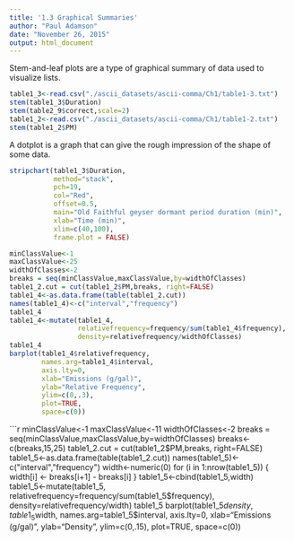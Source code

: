 ```yaml
---
title: '1.3 Graphical Summaries'
author: "Paul Adamson"
date: "November 26, 2015"
output: html_document
---
```

Stem-and-leaf plots are a type of graphical summary of data used to visualize lists.
```r
table1_3<-read.csv("./ascii_datasets/ascii-comma/Ch1/table1-3.txt")
stem(table1_3$Duration)
stem(table2_9$correct,scale=2)
table1_2<-read.csv("./ascii_datasets/ascii-comma/Ch1/table1-2.txt")
stem(table1_2$PM)
```
A dotplot is a graph that can give the rough impression of the shape of some data.
```r
stripchart(table1_3$Duration,
           method="stack",
           pch=19,
           col="Red",
           offset=0.5,
           main="Old Faithful geyser dormant period duration (min)",
           xlab="Time (min)",
           xlim=c(40,100),
           frame.plot = FALSE)
```
```r
minClassValue<-1
maxClassValue<-25
widthOfClasses<-2
breaks = seq(minClassValue,maxClassValue,by=widthOfClasses)
table1_2.cut = cut(table1_2$PM,breaks, right=FALSE)
table1_4<-as.data.frame(table(table1_2.cut))
names(table1_4)<-c("interval","frequency")
table1_4
table1_4<-mutate(table1_4,
                 relativefrequency=frequency/sum(table1_4$frequency),
                 density=relativefrequency/widthOfClasses)
table1_4
barplot(table1_4$relativefrequency,
        names.arg=table1_4$interval, 
        axis.lty=0, 
        xlab="Emissions (g/gal)", 
        ylab="Relative Frequency", 
        ylim=c(0,.3),
        plot=TRUE,
        space=c(0))
```

```r
minClassValue<-1
maxClassValue<-11
widthOfClasses<-2
breaks = seq(minClassValue,maxClassValue,by=widthOfClasses)
breaks<-c(breaks,15,25)
table1_2.cut = cut(table1_2$PM,breaks, right=FALSE)
table1_5<-as.data.frame(table(table1_2.cut))
names(table1_5)<-c("interval","frequency")
width<-numeric(0)
for (i in 1:nrow(table1_5)) {
 width[i] <- breaks[i+1] - breaks[i]
}
table1_5<-cbind(table1_5,width)
table1_5<-mutate(table1_5,
                 relativefrequency=frequency/sum(table1_5$frequency),
                 density=relativefrequency/width)
table1_5
barplot(table1_5$density,table1_5$width,
        names.arg=table1_5$interval, 
        axis.lty=0, 
        xlab="Emissions (g/gal)", 
        ylab="Density", 
        ylim=c(0,.15),
        plot=TRUE,
        space=c(0))
